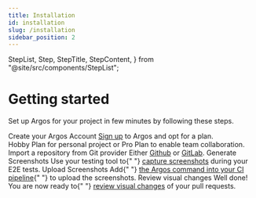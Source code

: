 ```yaml
---
title: Installation
id: installation
slug: /installation
sidebar_position: 2
---
```


  StepList,
  Step,
  StepTitle,
  StepContent,
} from "@site/src/components/StepList";

# Getting started

Set up Argos for your project in few minutes by following these steps.

<StepList>
  <Step>
    <StepTitle>Create your Argos Account</StepTitle>
    <StepContent>
      <a href="http://app.argos-ci.com/signup">Sign up</a> to Argos and opt for
      a plan.
      <br />
      <span style={{ fontWeight: 600 }}>Hobby Plan</span> for personal project
      or <span style={{ fontWeight: 600 }}>Pro Plan</span> to enable team
      collaboration.
    </StepContent>
  </Step>
  <Step>
    <StepTitle>Import a repository from Git provider</StepTitle>
    <StepContent>
      Either <a href="/github">Github</a> or <a href="/gitlab">GitLab</a>.
    </StepContent>
  </Step>
  <Step>
    <StepTitle>Generate Screenshots</StepTitle>
    <StepContent>
      Use your testing tool to{" "}
      <a href="/capture-screenshots">capture screenshots</a> during your E2E
      tests.
    </StepContent>
  </Step>
  <Step>
    <StepTitle>Upload Screenshots</StepTitle>
    <StepContent>
      Add{" "}
      <a href="/upload-screenshots">the Argos command into your CI pipeline</a>{" "}
      to upload the screenshots.
    </StepContent>
  </Step>
  <Step>
    <StepTitle>Review visual changes</StepTitle>
    <StepContent>
      Well done! You are now ready to{" "}
      <a href="/review-changes">review visual changes</a> of your pull requests.
    </StepContent>
  </Step>
</StepList>

<HelpSection />
